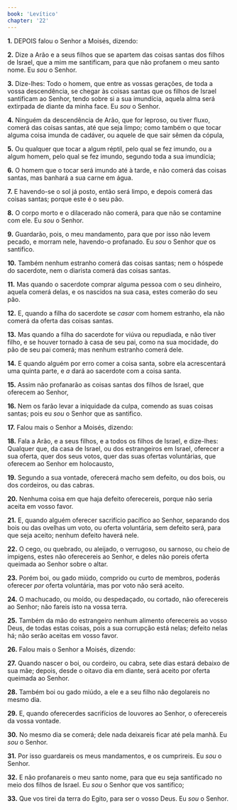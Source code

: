 ```yaml
---
book: 'Levítico'
chapter: '22'
---
```


**1.** DEPOIS falou o Senhor a Moisés, dizendo:

**2.** Dize a Arão e a seus filhos que se apartem das coisas santas dos filhos de Israel, que a mim me santificam, para que não profanem o meu santo nome. Eu *sou* o Senhor.

**3.** Dize-lhes: Todo o homem, que entre as vossas gerações, de toda a vossa descendência, se chegar às coisas santas que os filhos de Israel santificam ao Senhor, tendo sobre si a sua imundícia, aquela alma será extirpada de diante da minha face. Eu *sou* o Senhor.

**4.** Ninguém da descendência de Arão, que for leproso, ou tiver fluxo, comerá das coisas santas, até que seja limpo; como também o que tocar alguma coisa imunda de cadáver, ou aquele de que sair sêmen da cópula,

**5.** Ou qualquer que tocar a algum réptil, pelo qual se fez imundo, ou a algum homem, pelo qual se fez imundo, segundo toda a sua imundícia;

**6.** O homem que o tocar será imundo até à tarde, e não comerá das coisas santas, mas banhará a sua carne em água.

**7.** E havendo-se o sol já posto, então será limpo, e depois comerá das coisas santas; porque este é o seu pão.

**8.** O corpo morto e o dilacerado não comerá, para que não se contamine com ele. Eu *sou* o Senhor.

**9.** Guardarão, pois, o meu mandamento, para que por isso não levem pecado, e morram nele, havendo-o profanado. Eu *sou* o Senhor *que* os santifico.

**10.** Também nenhum estranho comerá das coisas santas; nem o hóspede do sacerdote, nem o diarista comerá das coisas santas.

**11.** Mas quando o sacerdote comprar alguma pessoa com o seu dinheiro, aquela comerá delas, e os nascidos na sua casa, estes comerão do seu pão.

**12.** E, quando a filha do sacerdote se *casar* com homem estranho, ela não comerá da oferta das coisas santas.

**13.** Mas quando a filha do sacerdote for viúva ou repudiada, e não tiver filho, e se houver tornado à casa de seu pai, como na sua mocidade, do pão de seu pai comerá; mas nenhum estranho comerá dele.

**14.** E quando alguém por erro comer a coisa santa, sobre ela acrescentará uma quinta parte, e *a* dará ao sacerdote com a coisa santa.

**15.** Assim não profanarão as coisas santas dos filhos de Israel, que oferecem ao Senhor,

**16.** Nem os farão levar a iniquidade da culpa, comendo as suas coisas santas; pois eu *sou* o Senhor que as santifico.

**17.** Falou mais o Senhor a Moisés, dizendo:

**18.** Fala a Arão, e a seus filhos, e a todos os filhos de Israel, e dize-lhes: Qualquer que, da casa de Israel, ou dos estrangeiros em Israel, oferecer a sua oferta, quer dos seus votos, quer das suas ofertas voluntárias, que oferecem ao Senhor em holocausto,

**19.** Segundo a sua vontade, oferecerá macho sem defeito, ou dos bois, ou dos cordeiros, ou das cabras.

**20.** Nenhuma coisa em que haja defeito oferecereis, porque não seria aceita em vosso favor.

**21.** E, quando alguém oferecer sacrifício pacífico ao Senhor, separando dos bois ou das ovelhas um voto, ou oferta voluntária, sem defeito será, para que seja aceito; nenhum defeito haverá nele.

**22.** O cego, ou quebrado, ou aleijado, o verrugoso, ou sarnoso, ou cheio de impigens, estes não oferecereis ao Senhor, e deles não poreis oferta queimada ao Senhor sobre o altar.

**23.** Porém boi, ou gado miúdo, comprido ou curto de membros, poderás oferecer *por* oferta voluntária, mas por voto não será aceito.

**24.** O machucado, ou moído, ou despedaçado, ou cortado, não oferecereis ao Senhor; não fareis isto na vossa terra.

**25.** Também da mão do estrangeiro nenhum alimento oferecereis ao vosso Deus, de todas estas coisas, pois a sua corrupção está nelas; defeito nelas há; não serão aceitas em vosso favor.

**26.** Falou mais o Senhor a Moisés, dizendo:

**27.** Quando nascer o boi, ou cordeiro, ou cabra, sete dias estará debaixo de sua mãe; depois, desde o oitavo dia em diante, será aceito por oferta queimada ao Senhor.

**28.** Também boi ou gado miúdo, a ele e a seu filho não degolareis no mesmo dia.

**29.** E, quando oferecerdes sacrifícios de louvores ao Senhor, o oferecereis da vossa vontade.

**30.** No mesmo dia se comerá; dele nada deixareis ficar até pela manhã. Eu *sou* o Senhor.

**31.** Por isso guardareis os meus mandamentos, e os cumprireis. Eu *sou* o Senhor.

**32.** E não profanareis o meu santo nome, para que eu seja santificado no meio dos filhos de Israel. Eu *sou* o Senhor que vos santifico;

**33.** Que vos tirei da terra do Egito, para ser o vosso Deus. Eu *sou* o Senhor.